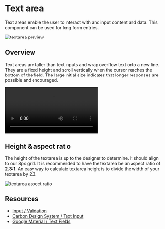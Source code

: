 
<Meta title="COMPONENTS/TextArea/Usage" />

# Text area

Text areas enable the user to interact with and input content and data. This component can be used for long form entries.

![textarea preview](/textarea/doc/assets/textarea-preview.png)

## Overview
Text areas are taller than text inputs and wrap overflow text onto a new line. They are a fixed height and scroll vertically when the cursor reaches the bottom of the field. The large initial size indicates that longer responses are possible and encouraged.

<video src="/textarea/doc/assets/textarea-scroll.mp4" type="video/mp4" controls autoPlay loop mute="true"></video>

## Height & aspect ratio
The height of the textarea is up to the designer to determine. It should align to our 8px grid. It is recommended to have the textarea be an aspect ratio of **2.3:1**. An easy way to calculate textarea height is to divide the width of your textarea by 2.3. 

![textarea aspect ratio](/textarea/doc/assets/textarea-ratio.png)

## Resources
- [Input / Validation](/?path=/story/components-input-usage--page#validation-and-errors)
- <a href="https://www.carbondesignsystem.com/components/text-input/usage/" target="_blank">Carbon Design System / Text Input</a>
- <a href="https://material.io/components/text-fields#input-types" target="_blank">Google Material / Text Fields</a>